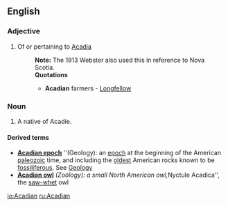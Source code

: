 ==English==
{{rfc}}

===Adjective===
{{en-adj}}

# Of or pertaining to [[Acadia]]
#:'''Note:''' The 1913 Webster also used this in reference to Nova Scotia.
#:'''Quotations'''
#:*'''Acadian''' farmers - [[Longfellow]]

===Noun===
{{en-noun}}

# A native of Acadie.

====Derived terms====
*'''[[Acadian epoch]]''' ''(Geology): an [[epoch]] at the beginning of the American [[paleozoic]] time, and including the [[oldest]] American rocks known to be [[fossiliferous]]. See [[Geology]]
*'''[[Acadian owl]]''' ''(Zoölogy): a small North American owl, ''Nyctule Acadica'', the [[saw-whet]] owl

[[io:Acadian]]
[[ru:Acadian]]